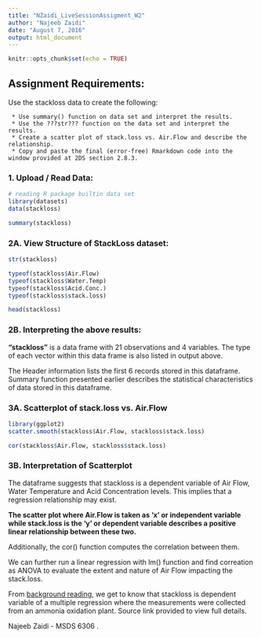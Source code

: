 ```yaml
---
title: "NZaidi_LiveSessionAssigment_W2"
author: "Najeeb Zaidi"
date: "August 7, 2016"
output: html_document
---
```


```r
knitr::opts_chunk$set(echo = TRUE)
```

## Assignment Requirements:

Use the stackloss data to create the following:

     * Use summary() function on data set and interpret the results.
     * Use the ???str??? function on the data set and interpret the results.
     * Create a scatter plot of stack.loss vs. Air.Flow and describe the relationship.
     * Copy and paste the final (error-free) Rmarkdown code into the window provided at 2DS section 2.8.3.

### 1. Upload / Read Data:
```r
# reading R package builtin data set
library(datasets)
data(stackloss)

summary(stackloss)
```

### 2A. View Structure of StackLoss dataset:
```r
str(stackloss)

typeof(stackloss$Air.Flow)
typeof(stackloss$Water.Temp)
typeof(stackloss$Acid.Conc.)
typeof(stackloss$stack.loss)

head(stackloss)

```

### 2B. Interpreting the above results:

**"stackloss"** is a data frame with 21 observations and 4 variables. The type of each vector within this data frame is also listed in output above. 

The Header information lists the first 6 records stored in this dataframe.
Summary function presented earlier describes the statistical characteristics of data stored in this dataframe.


### 3A. Scatterplot of stack.loss vs. Air.Flow

```r
library(ggplot2)
scatter.smooth(stackloss$Air.Flow, stackloss$stack.loss)

cor(stackloss$Air.Flow, stackloss$stack.loss)

```

### 3B. Interpretation of Scatterplot

The dataframe suggests that stackloss is a dependent variable of Air Flow, Water Temperature and Acid Concentration levels. This implies that a regression relationship may exist.

**The scatter plot where Air.Flow is taken as 'x' or independent variable while stack.loss is the 'y' or dependent variable describes a positive linear relationship between these two.**

Additionally, the cor() function computes the correlation between them.

We can further run a linear regression with lm() function and find correation as ANOVA to evaluate the extent and nature of Air Flow impacting the stack.loss.

From [background reading](http://www.calvin.edu/~stob/courses/m241/F11/outlines/Nov20-multilinear.pdf), we get to know that stackloss is dependent variable of a multiple regression where the measurements were collected from an ammonia oxidation plant. Source link provided to view full details.










Najeeb Zaidi - MSDS 6306
.
